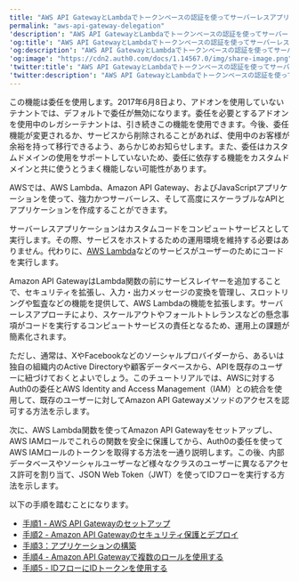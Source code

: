 ```yaml
---
title: "AWS API GatewayとLambdaでトークンベースの認証を使ってサーバーレスアプリケーションを構築する"
permalink: "aws-api-gateway-delegation"
'description': "AWS API GatewayとLambdaでトークンベースの認証を使ってサーバーレスアプリケーションを構築する方法"
'og:title': "AWS API GatewayとLambdaでトークンベースの認証を使ってサーバーレスアプリケーションを構築する"
'og:description': "AWS API GatewayとLambdaでトークンベースの認証を使ってサーバーレスアプリケーションを構築する方法"
'og:image': "https://cdn2.auth0.com/docs/1.14567.0/img/share-image.png"
'twitter:title': "AWS API GatewayとLambdaでトークンベースの認証を使ってサーバーレスアプリケーションを構築する"
'twitter:description': "AWS API GatewayとLambdaでトークンベースの認証を使ってサーバーレスアプリケーションを構築する方法"
---
```


<Warning>

この機能は委任を使用します。2017年6月8日より、アドオンを使用していないテナントでは、デフォルトで委任が無効になります。委任を必要とするアドオンを使用中のレガシーテナントは、引き続きこの機能を使用できます。今後、委任機能が変更されるか、サービスから削除されることがあれば、使用中のお客様が余裕を持って移行できるよう、あらかじめお知らせします。また、委任はカスタムドメインの使用をサポートしていないため、委任に依存する機能をカスタムドメインと共に使うとうまく機能しない可能性があります。

</Warning>

AWSでは、AWS Lambda、Amazon API Gateway、およびJavaScriptアプリケーションを使って、強力かつサーバーレス、そして高度にスケーラブルなAPIとアプリケーションを作成することができます。

サーバーレスアプリケーションはカスタムコードをコンピュートサービスとして実行します。その際、サービスをホストするための運用環境を維持する必要はありません。代わりに、[AWS Lambda](https://aws.amazon.com/lambda/)などのサービスがユーザーのためにコードを実行します。

Amazon API GatewayはLambda関数の前にサービスレイヤーを追加することで、セキュリティを拡張し、入力・出力メッセージの変換を管理し、スロットリングや監査などの機能を提供して、AWS Lambdaの機能を拡張します。サーバーレスアプローチにより、スケールアウトやフォールトトレランスなどの懸念事項がコードを実行するコンピュートサービスの責任となるため、運用上の課題が簡素化されます。

ただし、通常は、XやFacebookなどのソーシャルプロバイダーから、あるいは独自の組織内のActive Directoryや顧客データベースから、APIを既存のユーザーに紐づけておくとよいでしょう。このチュートリアルでは、AWSに対するAuth0の委任とAWS Identity and Access Management（IAM）との統合を使用して、既存のユーザーに対してAmazon API Gatewayメソッドのアクセスを認可する方法を示します。

次に、AWS Lambda関数を使ってAmazon API Gatewayをセットアップし、AWS IAMロールでこれらの関数を安全に保護してから、Auth0の委任を使ってAWS IAMロールのトークンを取得する方法を一通り説明します。この後、内部データベースやソーシャルユーザーなど様々なクラスのユーザーに異なるアクセス許可を割り当て、<Tooltip data-tooltip-id="react-containers-DefinitionTooltip-2" href="/ja-jp/glossary?term=json-web-token" tip="JSON Web Token（JWT）: 二者間のクレームを安全に表現するために使用される標準IDトークン形式（および多くの場合、アクセストークン形式）。" cta="用語集の表示">JSON Web Token</Tooltip>（JWT）を使ってIDフローを実行する方法を示します。

以下の手順を踏むことになります。

* [手順1 - AWS API Gatewayのセットアップ](/ja-jp/customize/integrations/aws/aws-api-gateway-delegation/aws-api-gateway-delegation-1)
* [手順2 - Amazon API Gatewayのセキュリティ保護とデプロイ](/ja-jp/customize/integrations/aws/aws-api-gateway-delegation/aws-api-gateway-delegation-2)
* [手順3：アプリケーションの構築](/ja-jp/customize/integrations/aws/aws-api-gateway-delegation/aws-api-gateway-delegation-3)
* [手順4 - Amazon API Gatewayで複数のロールを使用する](/ja-jp/customize/integrations/aws/aws-api-gateway-delegation/aws-api-gateway-delegation-4)
* [手順5 - IDフローにIDトークンを使用する](/ja-jp/customize/integrations/aws/aws-api-gateway-delegation/aws-api-gateway-delegation-5)